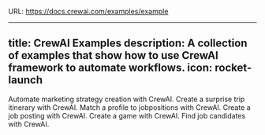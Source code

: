 URL: https://docs.crewai.com/examples/example

---
title: CrewAI Examples
description: A collection of examples that show how to use CrewAI framework to automate workflows.
icon: rocket-launch
---

<CardGroup cols={3}>
  <Card
  title="Marketing Strategy"
  color="#F3A78B"
  href="https://github.com/crewAIInc/crewAI-examples/tree/main/marketing_strategy"
  icon="bullhorn"
    iconType="solid"
  >
    Automate marketing strategy creation with CrewAI. 
  </Card>
  <Card
    title="Surprise Trip"
    color="#F3A78B"
    href="https://github.com/crewAIInc/crewAI-examples/tree/main/surprise_trip"
    icon="plane"
      iconType="duotone"
    >
      Create a surprise trip itinerary with CrewAI.
    </Card>
    <Card
    title="Match Profile to Positions"
    color="#F3A78B"
    href="https://github.com/crewAIInc/crewAI-examples/tree/main/match_profile_to_positions"
    icon="linkedin"
      iconType="duotone"
    >
      Match a profile to jobpositions with CrewAI.
    </Card>
    <Card
    title="Create Job Posting"
    color="#F3A78B"
    href="https://github.com/crewAIInc/crewAI-examples/tree/main/job-posting"
    icon="newspaper"
      iconType="duotone"
    >
      Create a job posting with CrewAI.
    </Card>
    <Card
    title="Game Generator"
    color="#F3A78B"
    href="https://github.com/crewAIInc/crewAI-examples/tree/main/game-builder-crew"
    icon="gamepad"
      iconType="duotone"
    >
      Create a game with CrewAI.
    </Card>
    <Card
    title="Find Job Candidates"
    color="#F3A78B"
    href="https://github.com/crewAIInc/crewAI-examples/tree/main/recruitment"
    icon="user-group"
      iconType="duotone"
    >
      Find job candidates with CrewAI.
    </Card>
</CardGroup>
